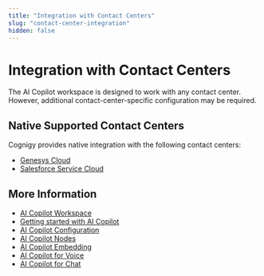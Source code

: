 ```yaml
---
title: "Integration with Contact Centers"
slug: "contact-center-integration"
hidden: false
---
```


# Integration with Contact Centers

The AI Copilot workspace is designed to work with any contact center. However, additional contact-center-specific configuration may be required. 

## Native Supported Contact Centers

Cognigy provides native integration with the following contact centers:

- [Genesys Cloud](../ai/escalate/handover-reference/genesys-cloud-open-messaging.mdx#ai-copilot-workspace)
- [Salesforce Service Cloud](../ai/escalate/handover-reference/salesforce.mdx#integrate-copilot-into-salesforce-service-cloud)

## More Information

- [AI Copilot Workspace](overview.mdx)
- [Getting started with AI Copilot](getting-started.mdx)
- [AI Copilot Configuration](configuration.mdx)
- [AI Copilot Nodes](../ai/build/node-reference/ai-copilot/overview.mdx)
- [AI Copilot Embedding](embedding.mdx)
- [AI Copilot for Voice](voice/voice-overview.mdx)
- [AI Copilot for Chat](chat.mdx)
